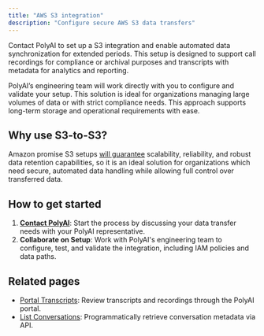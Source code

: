 ```yaml
---
title: "AWS S3 integration"
description: "Configure secure AWS S3 data transfers"
---
```


Contact PolyAI to set up a S3 integration and enable automated data synchronization for extended periods. This setup is designed to support call recordings
for compliance or archival purposes and transcripts with metadata for analytics and reporting.

PolyAI’s engineering team will work directly with you to configure and validate your setup. This solution is ideal for organizations
managing large volumes of data or with strict compliance needs. This approach supports long-term storage and operational requirements with ease.

## Why use S3-to-S3?

Amazon promise S3 setups [will guarantee](https://docs.aws.amazon.com/AmazonS3/latest/userguide/DataDurability.html) scalability, reliability, and robust data retention capabilities,
so it is an ideal solution for organizations which need secure, automated data handling while allowing full control over transferred data.

## How to get started

1. [**Contact PolyAI**](https://poly.ai/contact/): Start the process by discussing your data transfer needs with your PolyAI representative.
2. **Collaborate on Setup**: Work with PolyAI's engineering team to configure, test, and validate the integration, including IAM policies and data paths.

## Related pages

- [Portal Transcripts](portal-transcripts): Review transcripts and recordings through the PolyAI portal.
- [List Conversations](list-conversations): Programmatically retrieve conversation metadata via API.